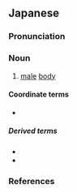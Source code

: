 {{also|男體}}
==Japanese==
{{ja-kanjitab|なん|たい|yomi=o}}

===Pronunciation===
{{ja-pron|yomi=goon|なんたい|acc=0|acc_ref=DJR,NHK}}

===Noun===
{{ja-noun|kyu=男體|なんたい}}

# [[male]] [[body]]

====Coordinate terms====
* {{ja-r|女体|にょたい}}

=====Derived terms=====
* {{ja-r|男体山|^なんたいさん|[[w:Mount Nantai|Mount Nantai]]}}
* {{ja-r|男体盛り|なんたいもり|[[nantaimori]]}}

===References===
<references/>